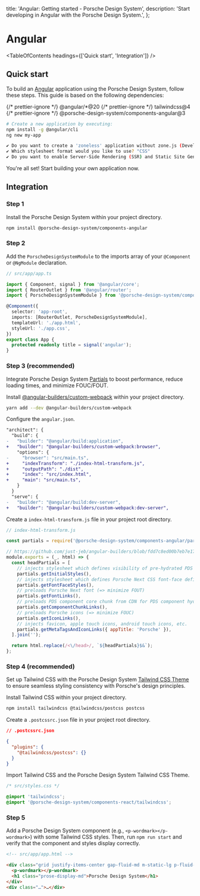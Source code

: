 
  title: 'Angular: Getting started - Porsche Design System',
  description: 'Start developing in Angular with the Porsche Design System.',
};

# Angular

<TableOfContents headings={['Quick start', 'Integration']} />

## Quick start

To build an [Angular](https://angular.dev/installation) application using the Porsche Design System, follow these steps.
This guide is based on the following dependencies:

<div className="flex flex-wrap gap-static-sm my-fluid-sm">
  {/* prettier-ignore */}
  <PTag compact={true} color="notification-info-soft">@angular/*@20</PTag>
  {/* prettier-ignore */}
  <PTag compact={true} color="notification-info-soft">tailwindcss@4</PTag>
  {/* prettier-ignore */}
  <PTag compact={true} color="notification-info-soft">@porsche-design-system/components-angular@3</PTag>
</div>

```bash
# Create a new application by executing:
npm install -g @angular/cli
ng new my-app

✔ Do you want to create a 'zoneless' application without zone.js (Developer Preview)? "Yes"
✔ Which stylesheet format would you like to use? "CSS"
✔ Do you want to enable Server-Side Rendering (SSR) and Static Site Generation (SSG/Prerendering)? "No"
```

You're all set! Start building your own application now.

## Integration

### Step 1

Install the Porsche Design System within your project directory.

```bash
npm install @porsche-design-system/components-angular
```

### Step 2

Add the `PorscheDesignSystemModule` to the imports array of your `@Component` or `@NgModule` declaration.

```ts
// src/app/app.ts

import { Component, signal } from '@angular/core';
import { RouterOutlet } from '@angular/router';
import { PorscheDesignSystemModule } from '@porsche-design-system/components-angular';

@Component({
  selector: 'app-root',
  imports: [RouterOutlet, PorscheDesignSystemModule],
  templateUrl: './app.html',
  styleUrl: './app.css',
})
export class App {
  protected readonly title = signal('angular');
}
```

### Step 3 (recommended)

Integrate Porsche Design System [Partials](/partials/introduction) to boost performance, reduce loading times, and
minimize FOUC/FOUT.

Install
[@angular-builders/custom-webpack](https://github.com/just-jeb/angular-builders/tree/master/packages/custom-webpack#index-transform)
within your project directory.

```bash
yarn add --dev @angular-builders/custom-webpack
```

Configure the `angular.json`.

```diff
"architect": {
  "build": {
-   "builder": "@angular/build:application",
+   "builder": "@angular-builders/custom-webpack:browser",
    "options": {
-     "browser": "src/main.ts",
+     "indexTransform": "./index-html-transform.js",
+     "outputPath": "./dist",
+     "index": "src/index.html",
+     "main": "src/main.ts",
    }
  }
  "serve": {
-   "builder": "@angular/build:dev-server",
+   "builder": "@angular-builders/custom-webpack:dev-server",
```

Create a `index-html-transform.js` file in your project root directory.

```js
// index-html-transform.js

const partials = require('@porsche-design-system/components-angular/partials');

// https://github.com/just-jeb/angular-builders/blob/fdd7c8ed00b7eb7e1761aaa6cb5bda41693ceb5d/packages/custom-webpack/README.md#index-transform
module.exports = (_, html) => {
  const headPartials = [
    // injects stylesheet which defines visibility of pre-hydrated PDS components
    partials.getInitialStyles(),
    // injects stylesheet which defines Porsche Next CSS font-face definition (=> minimize FOUT)
    partials.getFontFaceStyles(),
    // preloads Porsche Next font (=> minimize FOUT)
    partials.getFontLinks(),
    // preloads PDS component core chunk from CDN for PDS component hydration (=> improve loading performance)
    partials.getComponentChunkLinks(),
    // preloads Porsche icons (=> minimize FOUC)
    partials.getIconLinks(),
    // injects favicon, apple touch icons, android touch icons, etc.
    partials.getMetaTagsAndIconLinks({ appTitle: 'Porsche' }),
  ].join('');

  return html.replace(/<\/head>/, `${headPartials}$&`);
};
```

### Step 4 (recommended)

Set up Tailwind CSS with the Porsche Design System [Tailwind CSS Theme](/tailwindcss/introduction) to ensure seamless
styling consistency with Porsche's design principles.

Install Tailwind CSS within your project directory.

```bash
npm install tailwindcss @tailwindcss/postcss postcss
```

Create a `.postcssrc.json` file in your project root directory.

```json
// .postcssrc.json

{
  "plugins": {
    "@tailwindcss/postcss": {}
  }
}
```

Import Tailwind CSS and the Porsche Design System Tailwind CSS Theme.

```css
/* src/styles.css */

@import 'tailwindcss';
@import '@porsche-design-system/components-react/tailwindcss';
```

### Step 5

Add a Porsche Design System component (e.g., `<p-wordmark></p-wordmark>`) with some Tailwind CSS styles. Then, run
`npm run start` and verify that the component and styles display correctly.

```html
<!-- src/app/app.html -->

<div class="grid justify-items-center gap-fluid-md m-static-lg p-fluid-lg bg-surface rounded-lg">
  <p-wordmark></p-wordmark>
  <h1 class="prose-display-md">Porsche Design System</h1>
</div>
<div class="…">…</div>
```
